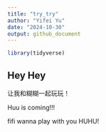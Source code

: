 ```yaml
---
title: "try_try"
author: "Yifei Yu"
date: "2024-10-30"
output: github_document
---
```


```r
library(tidyverse)
```

## Hey Hey

让我和糊糊一起玩玩！



Huu is coming!!!

fifi wanna play with you HUHU!